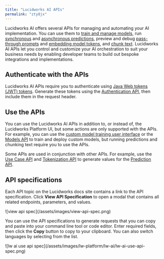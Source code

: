 ```yaml
---
title: "Lucidworks AI APIs"
permalink: "zty8jx"
---
```


Lucidworks AI offers several APIs for managing and automating your AI implementation.
You can use them to [train and manage models](/lw-platform/ai/e63rmi/models-api), run [synchronous](/lw-platform/ai/8bx4m9/prediction-api) and [asynchronous predictions](/lw-platform/ai/55ug0f/async-prediction-api), preview and debug [pass-through prompts](/lw-platform/ai/m0x9s2/prompting-preview-api) and [embedding model tokens](/lw-platform/ai/mpgw6g/tokenization-api), and [chunk text](/lw-platform/ai/fpqd94/async-chunking-api).
Lucidworks AI APIs let you control and customize your AI orchestration to suit your business needs by enabling developer teams to build out bespoke integrations and implementations.

## Authenticate with the APIs

Lucidworks AI APIs require you to authenticate using [Java Web tokens (JWT) tokens](https://jwt.io/).
Generate these tokens using the [Authentication API](/lw-platform/ai/oa96k5/authentication-api), then include them in the request header.

## Use the APIs

You can use the Lucidworks AI APIs in addition to, or instead of, the Lucidworks Platform UI, but some actions are only supported with the APIs.
For example, you can use the [custom model training user interface](/lw-platform/ai/6bb9s5/custom-model-training-user-interface) or the [Models API](/lw-platform/ai/e63rmi/models-api) to train and deploy custom models, but running predictions and chunking text require you to use the APIs.

Some APIs are used in conjunction with other APIs.
For example, use the [Use Case API](/lw-platform/ai/0stpyb/use-case-api) and [Tokenization API](/lw-platform/ai/mpgw6g/tokenization-api) to generate values for the [Prediction API](/lw-platform/ai/8bx4m9/prediction-api).

## API specifications

Each API topic on the Lucidworks docs site contains a link to the API specification.
Click **View API Specification** to open a modal that contains all related endpoints, parameters, and values.

<Frame>![view api spec](/assets/images/view-api-spec.png)</Frame>

You can use the API specifications to generate requests that you can copy and paste into your command line tool or code editor.
Enter required fields, then click the **Copy** button to copy to your clipboard.
You can also switch languages by selecting from the list.

<Frame>![lw ai use api spec](/assets/images/lw-platform/lw-ai/lw-ai-use-api-spec.png)</Frame>